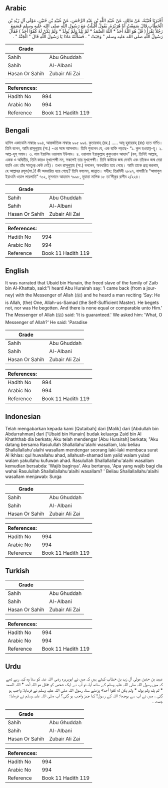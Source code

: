 ## Arabic


<div dir="rtl" lang="ar" style={{fontSize:'larger',backgroundColor:'#f8f9fa',padding:20}}>
أَخْبَرَنَا قُتَيْبَةُ، عَنْ مَالِكٍ، عَنْ عُبَيْدِ اللَّهِ بْنِ عَبْدِ الرَّحْمَنِ، عَنْ عُبَيْدِ بْنِ حُنَيْنٍ، مَوْلَى آلِ زَيْدِ بْنِ الْخَطَّابِ قَالَ سَمِعْتُ أَبَا هُرَيْرَةَ، يَقُولُ أَقْبَلْتُ مَعَ رَسُولِ اللَّهِ صلى الله عليه وسلم فَسَمِعَ رَجُلاً يَقْرَأُ ‏(‏ قُلْ هُوَ اللَّهُ أَحَدٌ * اللَّهُ الصَّمَدُ * لَمْ يَلِدْ وَلَمْ يُولَدْ * وَلَمْ يَكُنْ لَهُ كُفُوًا أَحَدٌ ‏)‏ فَقَالَ رَسُولُ اللَّهِ صلى الله عليه وسلم ‏"‏ وَجَبَتْ ‏"‏ ‏.‏ فَسَأَلْتُهُ مَاذَا يَا رَسُولَ اللَّهِ قَالَ ‏"‏ الْجَنَّةُ ‏"‏ ‏.‏
</div>
<div style={{backgroundColor:'#f8f9fa',padding:20, marginBottom: 10}}><table> <thead> <tr> <th>Grade</th> <th></th> </tr> </thead> <tbody> <tr><td>Sahih</td><td>Abu Ghuddah</td></tr><tr><td>Sahih</td><td>Al-Albani</td></tr><tr><td>Hasan Or Sahih</td><td>Zubair Ali Zai</td></tr></tbody></table><table> <thead> <tr> <th>References:</th> <th></th> </tr> </thead> <tbody><tr><td>Hadith No</td><td>994</td></tr><tr><td>Arabic No</td><td>994</td></tr><tr><td>Reference</td><td>Book 11 Hadith 119</td></tr></tbody></table></div>

## Bengali


<div dir="ltr" lang="bn" style={{fontSize:'larger',backgroundColor:'#f8f9fa',padding:20}}>
হাদিস একাডেমি নাম্বারঃ ৯৯৪, আন্তর্জাতিক নাম্বারঃ ৯৯৫ ৯৯৪. কুতায়বাহ্ (রহ.) ..... আবূ হুরায়রাহ্ (রাঃ) হতে বর্ণিত। তিনি বলেন, আমি রাসূলুল্লাহ (সা.) -এর সঙ্গে আসলাম। তিনি শুনলেন যে, এক ব্যক্তি পড়ছে- “১. কুল হওয়াল্ল-হু। ২. আল্ল-হুস্ সমাদ। ৩. লাম ইয়ালিদ ওয়ালাম ইউলাদ। ৪. ওয়ালাম ইয়াকুল্লাহ কুফুওয়ান আহাদ” (বল, তিনিই আল্লাহ, একক ও অদ্বিতীয়, তিনি কারও মুখাপেক্ষী নন, সকলেই তার মুখাপেক্ষী। তিনি কাউকে জন্ম দেননি এবং তাঁকেও জন্ম দেয়া হয়নি এবং তাঁর সমতুল্য কেউ নেই)। তখন রাসূলুল্লাহ (সা.) বললেন, অবধারিত হয়ে গেছে। আমি তাকে প্রশ্ন করলাম, হে আল্লাহর রসূল(সা.)! কী অবধারিত হয়ে গেছে? তিনি বললেন, জান্নাত। সহীহ: তিরমিযী ২৮৯৭, নাসায়ী’র “আমালুল ইয়াওমি ওয়াল লায়লাতি” ৭০২, মুসনাদে আহমাদ ৭৯৯৮, মুয়াত্তা মালিক ১৮ তা'লীকুর রাগীব ২/২২৪।
</div>
<div style={{backgroundColor:'#f8f9fa',padding:20, marginBottom: 10}}><table> <thead> <tr> <th>Grade</th> <th></th> </tr> </thead> <tbody> <tr><td>Sahih</td><td>Abu Ghuddah</td></tr><tr><td>Sahih</td><td>Al-Albani</td></tr><tr><td>Hasan Or Sahih</td><td>Zubair Ali Zai</td></tr></tbody></table><table> <thead> <tr> <th>References:</th> <th></th> </tr> </thead> <tbody><tr><td>Hadith No</td><td>994</td></tr><tr><td>Arabic No</td><td>994</td></tr><tr><td>Reference</td><td>Book 11 Hadith 119</td></tr></tbody></table></div>

## English


<div dir="ltr" lang="en" style={{fontSize:'larger',backgroundColor:'#f8f9fa',padding:20}}>
It was narrated that Ubaid bin Hunain, the freed slave of the family of Zaib bin Al-Khattab, said:"I heard Abu Hurairah say: 'I came back (from a journey) with the Messenger of Allah (ﷺ) and he heard a man reciting 'Say: He is Allah, (the) One, Allah-us-Samad (the Self-Sufficient Master). He begets not, nor was He begotten. And there is none equal or comparable unto Him.' The Messenger of Allah (ﷺ) said: 'It is guaranteed.' We asked him: 'What, O Messenger of Allah?' He said: 'Paradise
</div>
<div style={{backgroundColor:'#f8f9fa',padding:20, marginBottom: 10}}><table> <thead> <tr> <th>Grade</th> <th></th> </tr> </thead> <tbody> <tr><td>Sahih</td><td>Abu Ghuddah</td></tr><tr><td>Sahih</td><td>Al-Albani</td></tr><tr><td>Hasan Or Sahih</td><td>Zubair Ali Zai</td></tr></tbody></table><table> <thead> <tr> <th>References:</th> <th></th> </tr> </thead> <tbody><tr><td>Hadith No</td><td>994</td></tr><tr><td>Arabic No</td><td>994</td></tr><tr><td>Reference</td><td>Book 11 Hadith 119</td></tr></tbody></table></div>

## Indonesian


<div dir="ltr" lang="id" style={{fontSize:'larger',backgroundColor:'#f8f9fa',padding:20}}>
Telah mengabarkan kepada kami [Qutaibah] dari [Malik] dari [Abdullah bin Abdurrahman] dari ['Ubaid bin Hunain] budak keluarga Zaid bin Al Khaththab dia berkata; Aku telah mendengar [Abu Hurairah] berkata; "Aku datang bersama Rasulullah Shallallahu'alaihi wasallam, lalu beliau Shallallallahu'alaihi wasallam mendengar seorang laki-laki membaca surat Al Ikhlas: qul huwallahu ahad, allahush-shamad lam yalid walam yulad walam yakullahu kufuwan ahad. Rasulullah Shallallallahu'alaihi wasallam kemudian bersabda: 'Wajib baginya'. Aku bertanya, 'Apa yang wajib bagi dia wahai Rasulullah Shallallallahu'alaihi wasallam? ' Beliau Shallallallahu'alaihi wasallam menjawab: Surga
</div>
<div style={{backgroundColor:'#f8f9fa',padding:20, marginBottom: 10}}><table> <thead> <tr> <th>Grade</th> <th></th> </tr> </thead> <tbody> <tr><td>Sahih</td><td>Abu Ghuddah</td></tr><tr><td>Sahih</td><td>Al-Albani</td></tr><tr><td>Hasan Or Sahih</td><td>Zubair Ali Zai</td></tr></tbody></table><table> <thead> <tr> <th>References:</th> <th></th> </tr> </thead> <tbody><tr><td>Hadith No</td><td>994</td></tr><tr><td>Arabic No</td><td>994</td></tr><tr><td>Reference</td><td>Book 11 Hadith 119</td></tr></tbody></table></div>

## Turkish


<div dir="ltr" lang="tr" style={{fontSize:'larger',backgroundColor:'#f8f9fa',padding:20}}>

</div>
<div style={{backgroundColor:'#f8f9fa',padding:20, marginBottom: 10}}><table> <thead> <tr> <th>Grade</th> <th></th> </tr> </thead> <tbody> <tr><td>Sahih</td><td>Abu Ghuddah</td></tr><tr><td>Sahih</td><td>Al-Albani</td></tr><tr><td>Hasan Or Sahih</td><td>Zubair Ali Zai</td></tr></tbody></table><table> <thead> <tr> <th>References:</th> <th></th> </tr> </thead> <tbody><tr><td>Hadith No</td><td>994</td></tr><tr><td>Arabic No</td><td>994</td></tr><tr><td>Reference</td><td>Book 11 Hadith 119</td></tr></tbody></table></div>

## Urdu


<div dir="rtl" lang="ur" style={{fontSize:'larger',backgroundColor:'#f8f9fa',padding:20}}>
عبید بن حنین مولی آل زید بن خطاب کہتے ہیں کہ میں نے ابوہریرہ رضی اللہ عنہ کو سنا وہ کہہ رہے تھے کہ میں رسول اللہ صلی اللہ علیہ وسلم کے ساتھ آیا، تو آپ نے ایک شخص کو «قل هو اللہ أحد * اللہ الصمد * لم يلد ولم يولد * ولم يكن له كفوا أحد‏» پڑھتے سنا، رسول اللہ صلی اللہ علیہ وسلم نے فرمایا: واجب ہو گئی ، میں نے آپ سے پوچھا: اللہ کے رسول! کیا چیز واجب ہو گئی؟ آپ صلی اللہ علیہ وسلم نے فرمایا: جنت ۔
</div>
<div style={{backgroundColor:'#f8f9fa',padding:20, marginBottom: 10}}><table> <thead> <tr> <th>Grade</th> <th></th> </tr> </thead> <tbody> <tr><td>Sahih</td><td>Abu Ghuddah</td></tr><tr><td>Sahih</td><td>Al-Albani</td></tr><tr><td>Hasan Or Sahih</td><td>Zubair Ali Zai</td></tr></tbody></table><table> <thead> <tr> <th>References:</th> <th></th> </tr> </thead> <tbody><tr><td>Hadith No</td><td>994</td></tr><tr><td>Arabic No</td><td>994</td></tr><tr><td>Reference</td><td>Book 11 Hadith 119</td></tr></tbody></table></div>